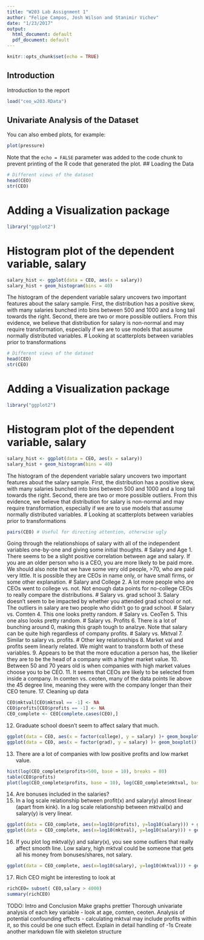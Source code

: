 ```yaml
---
title: "W203 Lab Assignment 1"
author: "Felipe Campos, Josh Wilson and Stanimir Vichev"
date: "1/23/2017"
output:
  html_document: default
  pdf_document: default
---
```

```r
knitr::opts_chunk$set(echo = TRUE)
```
## Introduction
Introduction to the report
```r
load("ceo_w203.RData")
```
## Univariate Analysis of the Dataset
You can also embed plots, for example:
```r
plot(pressure)
```
Note that the `echo = FALSE` parameter was added to the code chunk to prevent printing of the R code that generated the plot.
## Loading the Data 
```r
# Different views of the dataset
head(CEO)
str(CEO)
```
# Adding a Visualization package
```r
library("ggplot2")
```
# Histogram plot of the dependent variable, salary
```r
salary_hist <- ggplot(data = CEO, aes(x = salary))
salary_hist + geom_histogram(bins = 40)
```
The histogram of the dependent variable salary uncovers two important features about the salary sample. First, the distribution has a positive skew, with many salaries bunched into bins between 500 and 1000 and a long tail towards the right. Second, there are two or more possible outliers. From this evidence, we believe that distribution for salary is non-normal and may require transformation, especially if we are to use models that assume normally distributed variables.
# Looking at scatterplots between variables prior to transformations
```r
# Different views of the dataset
head(CEO)
str(CEO)
```
# Adding a Visualization package
```r
library("ggplot2")
```
# Histogram plot of the dependent variable, salary
```r
salary_hist <- ggplot(data = CEO, aes(x = salary))
salary_hist + geom_histogram(bins = 40)
```
The histogram of the dependent variable salary uncovers two important features about the salary sample. First, the distribution has a positive skew, with many salaries bunched into bins between 500 and 1000 and a long tail towards the right. Second, there are two or more possible outliers. From this evidence, we believe that distribution for salary is non-normal and may require transformation, especially if we are to use models that assume normally distributed variables.
# Looking at scatterplots between variables prior to transformations
```r
pairs(CEO) # Useful for directing attention, otherwise ugly
```
Going through the relationshiops of salary with all of the independent variables one-by-one and giving some initial thoughts.
# Salary and Age
1. There seems to be a slight positive correlation between age and salary. If you are an older person who is a CEO, you are more likely to be paid more. We should also note that we have some very old people, >70, who are paid very little. It is possible they are CEOs in name only, or have small firms, or some other explanation.
# Salary and College
2. A lot more people who are CEOs went to college vs. not. Not enough data points for no-college CEOs to really compare the distributions.
# Salary vs. grad school
3. Salary doesn't seem to be impacted by whether you attended grad school or not. The outliers in salary are two people who didn't go to grad school.
# Salary vs. Comten
4. This one looks pretty random.
# Salary vs. CeoTen
5. This one also looks pretty random.
# Salary vs. Profits
6. There is a lot of bunching around 0, making this graph tough to analzye. Note that salary can be quite high regardless of company profits.
# Salary vs. Mktval
7. Similar to salary vs. profits.
# Other key relationships
8. Market val and profits seem linearly related. We might want to transform both of these variables.
9. Appears to be that the more education a person has, the likelier they are to be the head of a company with a higher market value.
10. Between 50 and 70 years old is when companies with high market values choose you to be CEO.
11. It seems that CEOs are likely to be selected from inside a company. In comten vs. ceoten, many of the data points lie above the 45 degree line, meaning they were with the company longer than their CEO tenure.
17. Cleaning up data
```r
CEO$mktval[CEO$mktval == -1] <- NA
CEO$profits[CEO$profits == -1] <- NA
CEO_complete <- CEO[complete.cases(CEO),]
```
12. Graduate school doesn't seem to affect salary that much.
```r
ggplot(data = CEO, aes(x = factor(college), y = salary) )+ geom_boxplot()
ggplot(data = CEO, aes(x = factor(grad), y = salary) )+ geom_boxplot()
```
13. There are a lot of companies with low positive profits and low market value.
```r
hist(log(CEO_complete$profits+500, base = 10), breaks = 80)
table(CEO$profits)
plot(log(CEO_complete$profits, base = 10), log(CEO_complete$mktval, base =10))
```
14. Are bonuses included in the salaries?
15. In a log scale relationship between profit(x) and salary(y) almost linear (apart from kink). In a log scale relationship between mktval(x) and salary(y) is very linear.
```r
ggplot(data = CEO_complete, aes(x=log10(profits), y=log10(salary))) + geom_point() + geom_smooth()
ggplot(data = CEO_complete, aes(x=log10(mktval), y=log10(salary))) + geom_point() + geom_smooth()
```
16. If you plot log mktval(y) and salary(x), you see some outliers that really affect smooth line. Low salary, high mktval could be someone that gets all his money from bonuses/shares, not salary.
```r
ggplot(data = CEO_complete, aes(x=log10(salary), y=log10(mktval))) + geom_point() + geom_smooth()
```
17. Rich CEO might be interesting to look at 
```r
richCEO= subset( CEO,salary > 4000)
summary(richCEO)
```
TODO:
Intro and Conclusion
Make graphs prettier
Thorough univariate analysis of each key variable - look at age, comten, ceoten.
Analysis of potential confounding effects - calculating mktval may include profits within it, so this could be one such effect.
Explain in detail handling of -1s 
Create another markdown file with skeleton structure